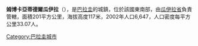 '''姆博卡亞蒂德爾瓜伊拉'''（{{lang-es|Mbocayaty del Guairá}}），是[[巴拉圭|巴拉圭]]的城鎮，位於該國東南部，由[[瓜伊拉省|瓜伊拉省]]負責管轄，面積201平方公里，海拔高度117米，2002年人口6,647，人口密度每平方公里33.07人。

{{Paraguay-geo-stub}}
[[Category:巴拉圭城市|Category:巴拉圭城市]]